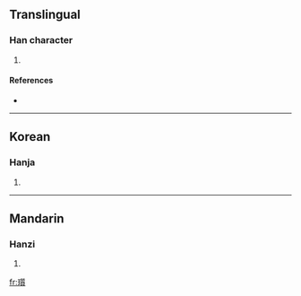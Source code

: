 ==Translingual==

===Han character===
{{Han char|rn=96|rad=玉|as=15|sn=19|four=|canj=一土竹中金 (MGHLC)}}

# {{defn|Han|sort=玉15}}

====References====
* {{Han ref|kx=0744.300|dkj=21322|dj=1153.130|hdz=21145.070|uh=74C6|ud=29894}}

----

==Korean==

===Hanja===
{{ko-hanja|hangeul=질|eumhun=|rv=jil|mr=chil|y=cil}}

# {{defn|Korean}}

----

==Mandarin==

===Hanzi===
{{cmn-hanzi|pin=[[zhí]] ([[zhi2]])|wg=chih<sup>2</sup>}}

# {{defn|Mandarin}}

[[fr:瓆]]